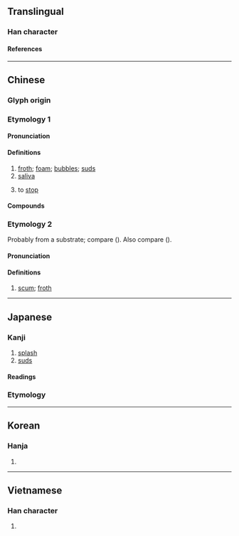 {{character info}}
{{also|沬}}
==Translingual==

===Han character===
{{Han char|rn=85|rad=水|as=05|sn=8|four=35190|canj=EDJ|ids=⿰氵末}}

====References====
{{Han ref|kx=0612.130|dkj=17235|dj=1006.010|hdz=31578.020|uh=6CAB}}

----

==Chinese==

===Glyph origin===
{{Han etym}}

===Etymology 1===
{{zh-forms}}
{{rfe|zh}}

====Pronunciation====
{{zh-pron
|m=mò,er=y
|c=mut6,mut3
|c-t=mot5
|h=pfs=ma̍t
|j=mah4
|md=
|mn=ml:boa̍h/ml:boa̍t
|mn_note=boa̍h - vernacular; boa̍t - literary
|mn-t=bhuah8/muag8/muêg8
|mn-t_note=bhuah8 - vernacular; muag8/muêg8 - literary
|w=
|mc=y
|oc=y
|cat=n,v
}}

====Definitions====
{{zh-hanzi}}

# [[froth]]; [[foam]]; [[bubble]]s; [[suds]]
# [[saliva]]
# {{lb|zh|literary}} to [[stop]]

====Compounds====
{{zh-der|以沫相濡|口沫橫飛|吐沫|唾沫|唾沫星子|唾沫直嚥|水沫|沫雨|泡沫|泡沫劑|泡沫塑膠|泡沫橡膠|泡沫水泥|泡沫浴|泡沫玻璃|泡沫紅茶|泡沫經濟|泡沫車|泡沫髮膠|流沫|海沫|涎沫|涸鱗濡沫|濡沫涸轍|煦沫|白沫|相濡以沫|肉沫|飛沫|飛沫傳染}}

===Etymology 2===
{{zh-forms|alt=垡,粕,渤,𨑾}}
Probably from a {{der|zh|mkh}} substrate; compare {{cog|vi|bọt||foam; froth}} ({{zh-ref|Norman and Mei, 1976}}). Also compare {{cog|lus|phûl||scum; froth; foam}} ({{zh-ref|Schuessler, 2007}}).

====Pronunciation====
{{zh-pron
|md=puŏk
|mn=xm,tp:phe̍h/qz:phe̍rh/zz,kh:phoe̍h/xm:phe
|cat=n
}}

====Definitions====
{{zh-hanzi}}

# {{lb|zh|Min}} [[scum]]; [[froth]]

----

==Japanese==

===Kanji===
{{ja-kanji|grade=|rs=水05}}

# [[splash]]
# [[suds]]

====Readings====
{{ja-readings
|goon=まち, まつ
|kanon=ばつ
|kun=あわ-<!--, しぶき-, つばき---><!--the latter two are listed in various sources, such as Jim Breen's / JMDict, but I cannot find any regular dictionaries that include this spelling for either reading...-->
}}

===Etymology===
{{ja-kanjitab|yomi=k|あわ}}
{{ja-see|泡}}

----

==Korean==

===Hanja===
{{ko-hanja|말}}

# {{rfdef|ko|sort=水05}}

----

==Vietnamese==

===Han character===
{{vi-readings|rs=水05|reading=[[mượt]], [[mát]], [[mạt]], [[mướt]]}}

# {{rfdef|vi|sort=水05}}